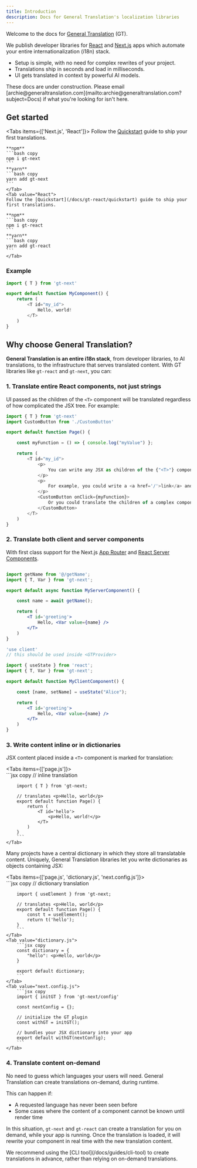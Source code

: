 ```yaml
---
title: Introduction
description: Docs for General Translation's localization libraries
---
```



Welcome to the docs for [General Translation](https://www.generaltranslation.com) (GT). 

We publish developer libraries for [React](https://react.dev) and [Next.js](https://nextjs.org) apps which automate your entire internationalization (i18n) stack.

- Setup is simple, with no need for complex rewrites of your project.
- Translations ship in seconds and load in milliseconds.
- UI gets translated in context by powerful AI models.


<Callout>
    These docs are under construction. Please email [archie@generaltranslation.com](mailto:archie@generaltranslation.com?subject=Docs) if what you're looking for isn't here.
</Callout>

## Get started

<Tabs items={['Next.js', 'React']}>
    <Tab value="Next.js">
    Follow the [Quickstart](/docs/next/tutorials/quickstart) guide to ship your first translations.

    **npm**
    ```bash copy
    npm i gt-next
    ```
    **yarn**
    ```bash copy
    yarn add gt-next
    ```
    </Tab>
    <Tab value="React">
    Follow the [Quickstart](/docs/gt-react/quickstart) guide to ship your first translations. 
    
    **npm**
    ```bash copy
    npm i gt-react
    ```
    **yarn**
    ```bash copy
    yarn add gt-react
    ```
    </Tab>
</Tabs>

### Example

```javascript title="MyComponent.js"
import { T } from 'gt-next'

export default function MyComponent() {
    return (
        <T id="my_id">
            Hello, world!
        </T>
    )
}
```


## Why choose General Translation?

**General Translation is an entire i18n stack**, from developer libraries, to AI translations, to the infrastructure that serves translated content.
With GT libraries like `gt-react` and `gt-next`, you can:

### 1. Translate entire React components, not just strings

UI passed as the children of the `<T>` component will be translated regardless of how complicated the JSX tree. For example:

```javascript title="page.js"
import { T } from 'gt-next'
import CustomButton from './CustomButton'

export default function Page() {

    const myFunction = () => { console.log("myValue") };

    return (
        <T id="my_id">
            <p>
                You can write any JSX as children of the {"<T>"} component.
            </p>
            <p>
                For example, you could write a <a href='/'>link</a> and have the text be translated in context.
            </p>
            <CustomButton onClick={myFunction}>
                Or you could translate the children of a complex component like this one!
            </CustomButton>
        </T>
    )
}
```

### 2. Translate both client and server components

With first class support for the Next.js [App Router](https://nextjs.org/docs/app) and [React Server Components](https://react.dev/reference/rsc/server-components).

```jsx title="src/components/MyServerComponent.js" copy

import getName from '@/getName';
import { T, Var } from 'gt-next';

export default async function MyServerComponent() {

    const name = await getName();

    return (
        <T id='greeting'>
            Hello, <Var value={name} />
        </T>
    )
}
```

```jsx title="src/components/MyClientComponent.js" copy
'use client'
// this should be used inside <GTProvider>

import { useState } from 'react';
import { T, Var } from 'gt-next';

export default function MyClientComponent() {

    const [name, setName] = useState("Alice");

    return (
        <T id='greeting'>
            Hello, <Var value={name} />
        </T>
    )
}
```

### 3. Write content inline or in dictionaries

JSX content placed inside a `<T>` component is marked for translation:

<Tabs items={['page.js']}>
    <Tab value="page.js">  
        ```jsx copy
        // inline translation

        import { T } from 'gt-next;

        // translates <p>Hello, world</p>
        export default function Page() {
            return (
                <T id='hello'>
                    <p>Hello, world!</p>
                </T>
            )
        }
        ```
    </Tab>
</Tabs>

Many projects have a central dictionary in which they store all translatable content.
Uniquely, General Translation libraries let you write dictionaries as objects containing JSX:

<Tabs items={['page.js', 'dictionary.js', 'next.config.js']}>
    <Tab value="page.js">  
        ```jsx copy
        // dictionary translation

        import { useElement } from 'gt-next;

        // translates <p>Hello, world</p>
        export default function Page() {
            const t = useElement();
            return t('hello');
        }
        ```
    </Tab>
    <Tab value="dictionary.js">  
        ```jsx copy
        const dictionary = {
            "hello": <p>Hello, world</p>
        }

        export default dictionary;
        ```
    </Tab>
    <Tab value="next.config.js">  
        ```jsx copy
        import { initGT } from 'gt-next/config'

        const nextConfig = {};

        // initialize the GT plugin
        const withGT = initGT(); 

        // bundles your JSX dictionary into your app
        export default withGT(nextConfig);
        ```
    </Tab>
</Tabs>

### 4. Translate content on-demand

No need to guess which languages your users will need.
General Translation can create translations on-demand, during runtime.

This can happen if:
 * A requested language has never been seen before
 * Some cases where the content of a component cannot be known until render time

In this situation, `gt-next` and `gt-react` can create a translation for you on demand, while your app is running.
Once the translation is loaded, it will rewrite your component in real time with the new translation content.

<Callout>
    We recommend using the [CLI tool](/docs/guides/cli-tool) to create translations in advance, rather than relying on on-demand translations.
</Callout>
